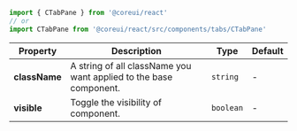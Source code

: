 
```jsx
import { CTabPane } from '@coreui/react'
// or
import CTabPane from '@coreui/react/src/components/tabs/CTabPane'
```

| Property | Description | Type | Default |
| --- | --- | --- | --- |
| **className** | A string of all className you want applied to the base component. | `string` | - |
| **visible** | Toggle the visibility of component. | `boolean` | - |
